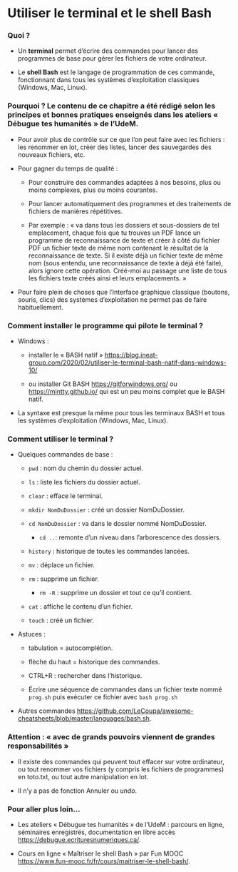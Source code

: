 # Utiliser le terminal et le shell Bash {#sec-terminalbash}

### Quoi ?

-   Un **terminal** permet d'écrire des commandes pour lancer des programmes de base pour gérer les fichiers de votre ordinateur.

-   Le **shell Bash** est le langage de programmation de ces commande, fonctionnant dans tous les systèmes d'exploitation classiques (Windows, Mac, Linux).

### Pourquoi ? Le contenu de ce chapitre a été rédigé selon les principes et bonnes pratiques enseignés dans les ateliers « Débugue tes humanités » de l'UdeM.

-   Pour avoir plus de contrôle sur ce que l'on peut faire avec les fichiers : les renommer en lot, créer des listes, lancer des sauvegardes des nouveaux fichiers, etc.

-   Pour gagner du temps de qualité :

    -   Pour construire des commandes adaptées à nos besoins, plus ou moins complexes, plus ou moins courantes.

    -   Pour lancer automatiquement des programmes et des traitements de fichiers de manières répétitives.

    -   Par exemple : « va dans tous les dossiers et sous-dossiers de tel emplacement, chaque fois que tu trouves un PDF lance un programme de reconnaissance de texte et créer à côté du fichier PDF un fichier texte de même nom contenant le résultat de la reconnaissance de texte. Si il existe déjà un fichier texte de même nom (sous entendu, une reconnaissance de texte à déjà été faite), alors ignore cette opération. Créé-moi au passage une liste de tous les fichiers texte créés ainsi et leurs emplacements. »

-   Pour faire plein de choses que l'interface graphique classique (boutons, souris, clics) des systèmes d'exploitation ne permet pas de faire habituellement.

### Comment installer le programme qui pilote le terminal ?

-   Windows :

    -   installer le « BASH natif » <https://blog.ineat-group.com/2020/02/utiliser-le-terminal-bash-natif-dans-windows-10/>

    -   ou installer Git BASH <https://gitforwindows.org/> ou <https://mintty.github.io/> qui est un peu moins complet que le BASH natif.

-   La syntaxe est presque la même pour tous les terminaux BASH et tous les systèmes d'exploitation (Windows, Mac, Linux).

### Comment utiliser le terminal ?

-   Quelques commandes de base :

    -   `pwd` : nom du chemin du dossier actuel.

    -   `ls` : liste les fichiers du dossier actuel.

    -   `clear` : efface le terminal.

    -   `mkdir NomDuDossier` : créé un dossier NomDuDossier.

    -   `cd NomDuDossier` : va dans le dossier nommé NomDuDossier.

        -   `cd .. `: remonte d'un niveau dans l'arborescence des dossiers.

    -   `history` : historique de toutes les commandes lancées.

    -   `mv` : déplace un fichier.

    -   `rm` : supprime un fichier.

        -   `rm -R` : supprime un dossier et tout ce qu'il contient.

    -   `cat` : affiche le contenu d'un fichier.

    -   `touch` : créé un fichier.

-   Astuces :

    -   tabulation = autocomplétion.

    -   flèche du haut = historique des commandes.

    -   CTRL+R : rechercher dans l'historique.

    -   Écrire une séquence de commandes dans un fichier texte nommé `prog.sh` puis exécuter ce fichier avec `bash prog.sh `

-   Autres commandes <https://github.com/LeCoupa/awesome-cheatsheets/blob/master/languages/bash.sh>.

### Attention : « avec de grands pouvoirs viennent de grandes responsabilités »

-   Il existe des commandes qui peuvent tout effacer sur votre ordinateur, ou tout renommer vos fichiers (y compris les fichiers de programmes) en toto.txt, ou tout autre manipulation en lot.

-   Il n'y a pas de fonction Annuler ou *undo*.

### Pour aller plus loin\...

-   Les ateliers « Débugue tes humanités » de l'UdeM : parcours en ligne, séminaires enregistrés, documentation en libre accès <https://debugue.ecrituresnumeriques.ca/>.

-   Cours en ligne « Maîtriser le shell Bash » par Fun MOOC <https://www.fun-mooc.fr/fr/cours/maitriser-le-shell-bash/>.


